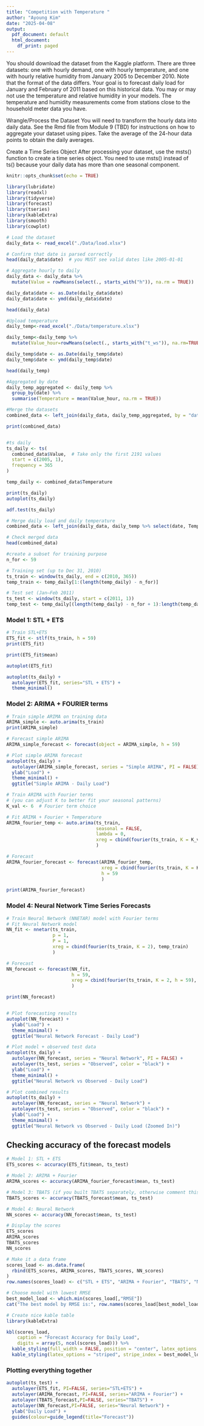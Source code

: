 ```yaml
---
title: "Competition with Temperature "
author: "Ayoung Kim"
date: "2025-04-08"
output:
  pdf_document: default
  html_document:
    df_print: paged
---
```


You should download the dataset from the Kaggle platform. There are three datasets: one with hourly demand, one with hourly temperature, and one with hourly relative humidity from January 2005 to December 2010. Note that the format of the data differs. Your goal is to forecast daily load for January and February of 2011 based on this historical data. You may or may not use the temperature and relative humidity in your models. The temperature and humidity measurements come from stations close to the household meter data you have.

Wrangle/Process the Dataset
You will need to transform the hourly data into daily data. See the Rmd file from Module 9 (TBD) for instructions on how to aggregate your dataset using pipes. Take the average of the 24-hour data points to obtain the daily averages.

Create a Time Series Object
After processing your dataset, use the msts() function to create a time series object. You need to use msts() instead of ts() because your daily data has more than one seasonal component.



```r
knitr::opts_chunk$set(echo = TRUE)
```


```r
library(lubridate)
library(readxl)
library(tidyverse)
library(forecast)
library(tseries)
library(kableExtra)
library(smooth)
library(cowplot)

```

```r
# Load the dataset
daily_data <- read_excel("./Data/load.xlsx")

# Confirm that date is parsed correctly
head(daily_data$date)  # you MUST see valid dates like 2005-01-01

# Aggregate hourly to daily
daily_data <- daily_data %>%
  mutate(Value = rowMeans(select(., starts_with("h")), na.rm = TRUE))

daily_data$date <- as.Date(daily_data$date)
daily_data$date <- ymd(daily_data$date)

head(daily_data)

#Upload temperature 
daily_temp<-read_excel("./Data/temperature.xlsx")

daily_temp<-daily_temp %>%
  mutate(Value_hour=rowMeans(select(., starts_with("t_ws")), na.rm=TRUE))

daily_temp$date <- as.Date(daily_temp$date)
daily_temp$date <- ymd(daily_temp$date)

head(daily_temp)

#Aggregated by date
daily_temp_aggregated <- daily_temp %>%
  group_by(date) %>%
  summarise(Temperature = mean(Value_hour, na.rm = TRUE))

#Merge the datasets 
combined_data <- left_join(daily_data, daily_temp_aggregated, by = "date")

print(combined_data)


#ts daily 
ts_daily <- ts(
  combined_data$Value,  # Take only the first 2191 values
  start = c(2005, 1),
  frequency = 365
)

temp_daily <- combined_data$Temperature

print(ts_daily)
autoplot(ts_daily)

adf.test(ts_daily)

# Merge daily load and daily temperature
combined_data <- left_join(daily_data, daily_temp %>% select(date, Temperature), by = "date")

# Check merged data
head(combined_data)

```

```r
#create a subset for training purpose
n_for <- 59

# Training set (up to Dec 31, 2010)
ts_train <- window(ts_daily, end = c(2010, 365))
temp_train <- temp_daily[1:(length(temp_daily) - n_for)]

# Test set (Jan–Feb 2011)
ts_test <- window(ts_daily, start = c(2011, 1))
temp_test <- temp_daily[(length(temp_daily) - n_for + 1):length(temp_daily)]


```


### Model 1: STL + ETS
```r
# Train STL+ETS
ETS_fit <- stlf(ts_train, h = 59)
print(ETS_fit)

print(ETS_fit$mean)

autoplot(ETS_fit)

autoplot(ts_daily) +
  autolayer(ETS_fit, series="STL + ETS") +
  theme_minimal()
```

### Model 2: ARIMA + FOURIER terms

```r
# Train simple ARIMA on training data
ARIMA_simple <- auto.arima(ts_train)
print(ARIMA_simple)

# Forecast simple ARIMA
ARIMA_simple_forecast <- forecast(object = ARIMA_simple, h = 59)

# Plot simple ARIMA forecast
autoplot(ts_daily) +
  autolayer(ARIMA_simple_forecast, series = "Simple ARIMA", PI = FALSE) +
  ylab("Load") +
  theme_minimal() +
  ggtitle("Simple ARIMA - Daily Load")

# Train ARIMA with Fourier terms
# (you can adjust K to better fit your seasonal patterns)
K_val <- 6  # Fourier term choice

# Fit ARIMA + Fourier + Temperature
ARIMA_fourier_temp <- auto.arima(ts_train,
                                 seasonal = FALSE,
                                 lambda = 0,
                                 xreg = cbind(fourier(ts_train, K = K_val), temp_train)
                                 )

# Forecast
ARIMA_fourier_forecast <- forecast(ARIMA_fourier_temp,
                                   xreg = cbind(fourier(ts_train, K = K_val, h = 59), temp_test),
                                   h = 59
                                   )

print(ARIMA_fourier_forecast)

```
### Model 4: Neural Network Time Series Forecasts

```r
# Train Neural Network (NNETAR) model with Fourier terms
# Fit Neural Network model
NN_fit <- nnetar(ts_train,
                 p = 1,
                 P = 1,
                 xreg = cbind(fourier(ts_train, K = 2), temp_train)
                 )

# Forecast
NN_forecast <- forecast(NN_fit,
                        h = 59,
                        xreg = cbind(fourier(ts_train, K = 2, h = 59), temp_test)
                        )

print(NN_forecast)


# Plot forecasting results
autoplot(NN_forecast) +
  ylab("Load") +
  theme_minimal() +
  ggtitle("Neural Network Forecast - Daily Load")

# Plot model + observed test data
autoplot(ts_daily) +
  autolayer(NN_forecast, series = "Neural Network", PI = FALSE) +
  autolayer(ts_test, series = "Observed", color = "black") +
  ylab("Load") +
  theme_minimal() +
  ggtitle("Neural Network vs Observed - Daily Load")

# Plot combined results
autoplot(ts_daily) +
  autolayer(NN_forecast, series = "Neural Network") +
  autolayer(ts_test, series = "Observed", color = "black") +
  ylab("Load") +
  theme_minimal() +
  ggtitle("Neural Network vs Observed - Daily Load (Zoomed In)")

```

## Checking accuracy of the forecast models

```r
# Model 1: STL + ETS
ETS_scores <- accuracy(ETS_fit$mean, ts_test)

# Model 2: ARIMA + Fourier
ARIMA_scores <- accuracy(ARIMA_fourier_forecast$mean, ts_test)

# Model 3: TBATS (if you built TBATS separately, otherwise comment this out)
TBATS_scores <- accuracy(TBATS_forecast$mean, ts_test)

# Model 4: Neural Network
NN_scores <- accuracy(NN_forecast$mean, ts_test)

# Display the scores
ETS_scores
ARIMA_scores
TBATS_scores 
NN_scores

```

```r
# Make it a data frame
scores_load <- as.data.frame(
  rbind(ETS_scores, ARIMA_scores, TBATS_scores, NN_scores)
)
row.names(scores_load) <- c("STL + ETS", "ARIMA + Fourier", "TBATS", "Neural Network")

# Choose model with lowest RMSE
best_model_load <- which.min(scores_load[,"RMSE"])
cat("The best model by RMSE is:", row.names(scores_load[best_model_load,]), "\n")

# Create nice kable table
library(kableExtra)

kbl(scores_load,
    caption = "Forecast Accuracy for Daily Load",
    digits = array(5, ncol(scores_load))) %>%
  kable_styling(full_width = FALSE, position = "center", latex_options = "hold_position") %>%
  kable_styling(latex_options = "striped", stripe_index = best_model_load)

```
### Plotting everything together 
```r
autoplot(ts_test) +
  autolayer(ETS_fit, PI=FALSE, series="STL+ETS") +
  autolayer(ARIMA_forecast, PI=FALSE, series="ARIMA + Fourier") +
  autolayer(TBATS_forecast,PI=FALSE, series="TBATS") +
  autolayer(NN_forecast,PI=FALSE, series="Neural Network") +
  ylab("Daily Load") +
  guides(colour=guide_legend(title="Forecast"))
```